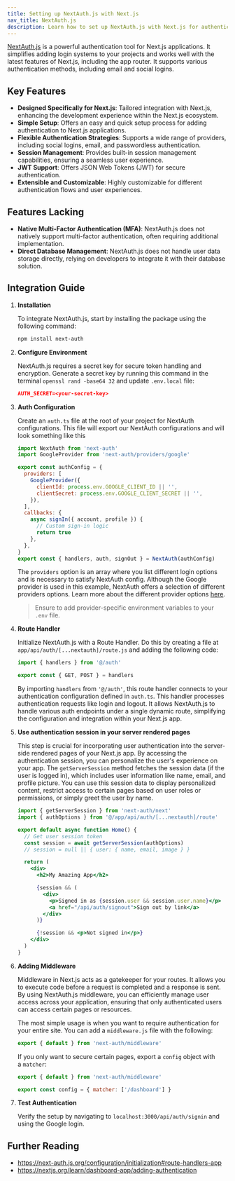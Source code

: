 ```yaml
---
title: Setting up NextAuth.js with Next.js
nav_title: NextAuth.js
description: Learn how to set up NextAuth.js with Next.js for authentication.
---
```


[NextAuth.js](https://next-auth.js.org/getting-started/example) is a powerful authentication tool for Next.js applications. It simplifies adding login systems to your projects and works well with the latest features of Next.js, including the app router. It supports various authentication methods, including email and social logins.

## Key Features

- **Designed Specifically for Next.js**: Tailored integration with Next.js, enhancing the development experience within the Next.js ecosystem.
- **Simple Setup**: Offers an easy and quick setup process for adding authentication to Next.js applications.
- **Flexible Authentication Strategies**: Supports a wide range of providers, including social logins, email, and passwordless authentication.
- **Session Management**: Provides built-in session management capabilities, ensuring a seamless user experience.
- **JWT Support**: Offers JSON Web Tokens (JWT) for secure authentication.
- **Extensible and Customizable**: Highly customizable for different authentication flows and user experiences.

## Features Lacking

- **Native Multi-Factor Authentication (MFA)**: NextAuth.js does not natively support multi-factor authentication, often requiring additional implementation.
- **Direct Database Management**: NextAuth.js does not handle user data storage directly, relying on developers to integrate it with their database solution.

## Integration Guide

1. **Installation**

   To integrate NextAuth.js, start by installing the package using the following command:

   ```bash filename="Terminal"
   npm install next-auth
   ```

2. **Configure Environment**

   NextAuth.js requires a secret key for secure token handling and encryption. Generate a secret key by running this command in the terminal `openssl rand -base64 32` and update `.env.local` file:

   ```json filename=".env.local"
   AUTH_SECRET=<your-secret-key>
   ```

3. **Auth Configuration**

   Create an `auth.ts` file at the root of your project for NextAuth configurations. This file will export our NextAuth configurations and will look something like this

   ```js filename="auth.js" switcher
   import NextAuth from 'next-auth'
   import GoogleProvider from 'next-auth/providers/google'

   export const authConfig = {
     providers: [
       GoogleProvider({
         clientId: process.env.GOOGLE_CLIENT_ID || '',
         clientSecret: process.env.GOOGLE_CLIENT_SECRET || '',
       }),
     ],
     callbacks: {
       async signIn({ account, profile }) {
         // Custom sign-in logic
         return true
       },
     },
   }
   export const { handlers, auth, signOut } = NextAuth(authConfig)
   ```

   The `providers` option is an array where you list different login options and is necessary to satisfy NextAuth config. Although the Google provider is used in this example, NextAuth offers a selection of different providers options. Learn more about the different provider options [here](https://next-auth.js.org/providers/).

   > Ensure to add provider-specific environment variables to your `.env` file.

4. **Route Handler**

   Initialize NextAuth.js with a Route Handler. Do this by creating a file at `app/api/auth/[...nextauth]/route.js` and adding the following code:

   ```js filename="app/api/auth/[...nextauth]/route.js" switcher
   import { handlers } from '@/auth'

   export const { GET, POST } = handlers
   ```

   By importing `handlers` from `'@/auth'`, this route handler connects to your authentication configuration defined in `auth.ts`. This handler processes authentication requests like login and logout. It allows NextAuth.js to handle various auth endpoints under a single dynamic route, simplifying the configuration and integration within your Next.js app.

5. **Use authentication session in your server rendered pages**

   This step is crucial for incorporating user authentication into the server-side rendered pages of your Next.js app. By accessing the authentication session, you can personalize the user's experience on your app. The `getServerSession` method fetches the session data (if the user is logged in), which includes user information like name, email, and profile picture. You can use this session data to display personalized content, restrict access to certain pages based on user roles or permissions, or simply greet the user by name.

   ```jsx filename="app/page.jsx" switcher
   import { getServerSession } from 'next-auth/next'
   import { authOptions } from '@/app/api/auth/[...nextauth]/route'

   export default async function Home() {
     // Get user session token
     const session = await getServerSession(authOptions)
     // session = null || { user: { name, email, image } }

     return (
       <div>
         <h2>My Amazing App</h2>

         {session && (
           <div>
             <p>Signed in as {session.user && session.user.name}</p>
             <a href="/api/auth/signout">Sign out by link</a>
           </div>
         )}

         {!session && <p>Not signed in</p>}
       </div>
     )
   }
   ```

6. **Adding Middleware**

   Middleware in Next.js acts as a gatekeeper for your routes. It allows you to execute code before a request is completed and a response is sent. By using NextAuth.js middleware, you can efficiently manage user access across your application, ensuring that only authenticated users can access certain pages or resources.

   The most simple usage is when you want to require authentication for your entire site. You can add a `middleware.js` file with the following:

   ```js filename="middleware.js" switcher
   export { default } from 'next-auth/middleware'
   ```

   If you only want to secure certain pages, export a `config` object with a `matcher`:

   ```js filename="middleware.js" switcher
   export { default } from 'next-auth/middleware'

   export const config = { matcher: ['/dashboard'] }
   ```

7. **Test Authentication**

   Verify the setup by navigating to `localhost:3000/api/auth/signin` and using the Google login.

## Further Reading

- https://next-auth.js.org/configuration/initialization#route-handlers-app
- https://nextjs.org/learn/dashboard-app/adding-authentication
